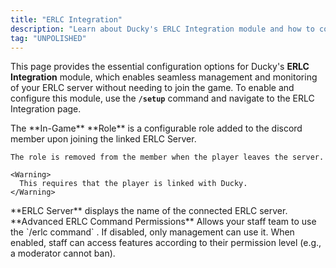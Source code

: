 ```yaml
---
title: "ERLC Integration"
description: "Learn about Ducky's ERLC Integration module and how to configure it."
tag: "UNPOLISHED"
---
```


This page provides the essential configuration options for Ducky's **ERLC Integration** module, which enables seamless management and monitoring of your ERLC server without needing to join the game. To enable and configure this module, use the **`/setup`** command and navigate to the ERLC Integration page.

<Steps>
  <Step title="In-Game Role" titleSize="h2">
    The **In-Game** **Role** is a configurable role added to the discord member upon joining the linked ERLC Server.

    The role is removed from the member when the player leaves the server.

    <Warning>
      This requires that the player is linked with Ducky.
    </Warning>
  </Step>
  <Step title="ERLC Server" titleSize="h2">
    **ERLC Server** displays the name of the connected ERLC server.
  </Step>
  <Step title="Advanced ERLC Command Permissions" titleSize="h2">
    **Advanced ERLC Command Permissions** Allows your staff team to use the `/erlc command` . If disabled, only management can use it. When enabled, staff can access features according to their permission level (e.g., a moderator cannot ban).
  </Step>
  <Step title="ERLC Command Logs Channel" titleSize="h2">
    
  </Step>
  <Step title="ERLC Kick/Ban Logs Channel" titleSize="h2">
    
  </Step>
  <Step title="Auto Log Kicks/BOLOs" titleSize="h2">
    
  </Step>
  <Step title="Ban Syncing Mode" titleSize="h2">
    
  </Step>
</Steps>